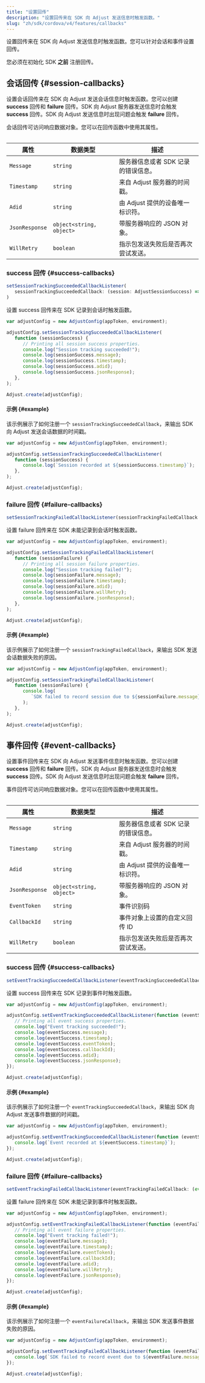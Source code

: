 ```yaml
---
title: "设置回传"
description: "设置回传来在 SDK 向 Adjust 发送信息时触发函数。"
slug: "zh/sdk/cordova/v4/features/callbacks"
---
```


设置回传来在 SDK 向 Adjust 发送信息时触发函数。您可以针对会话和事件设置回传。

<Callout type="important">

您必须在初始化 SDK **之前** 注册回传。

</Callout>

## 会话回传 {#session-callbacks}

设置会话回传来在 SDK 向 Adjust 发送会话信息时触发函数。您可以创建 **success** 回传和 **failure** 回传。SDK 向 Adjust 服务器发送信息时会触发 **success** 回传。SDK 向 Adjust 发送信息时出现问题会触发 **failure** 回传。

会话回传可访问响应数据对象。您可以在回传函数中使用其属性。

<Table autoWidth="1,2,3">

| 属性           | 数据类型                 | 描述                                |
| -------------- | ------------------------ | ----------------------------------- |
| `Message`      | `string`                 | 服务器信息或者 SDK 记录的错误信息。 |
| `Timestamp`    | `string`                 | 来自 Adjust 服务器的时间戳。        |
| `Adid`         | `string`                 | 由 Adjust 提供的设备唯一标识符。    |
| `JsonResponse` | `object<string, object>` | 带服务器响应的 JSON 对象。          |
| `WillRetry`    | `boolean`                | 指示包发送失败后是否再次尝试发送。  |

</Table>

### success 回传 {#success-callbacks}

<CodeBlock title="方法签名">

```js
setSessionTrackingSucceededCallbackListener(
   sessionTrackingSucceededCallback: (session: AdjustSessionSuccess) => void
)
```

</CodeBlock>

设置 success 回传来在 SDK 记录到会话时触发函数。

```js
var adjustConfig = new AdjustConfig(appToken, environment);

adjustConfig.setSessionTrackingSucceededCallbackListener(
   function (sessionSuccess) {
      // Printing all session success properties.
      console.log("Session tracking succeeded!");
      console.log(sessionSuccess.message);
      console.log(sessionSuccess.timestamp);
      console.log(sessionSuccess.adid);
      console.log(sessionSuccess.jsonResponse);
   },
);

Adjust.create(adjustConfig);
```

#### 示例 {#example}

该示例展示了如何注册一个 `sessionTrackingSucceededCallback`，来输出 SDK 向 Adjust 发送会话数据的时间戳。

```js
var adjustConfig = new AdjustConfig(appToken, environment);

adjustConfig.setSessionTrackingSucceededCallbackListener(
   function (sessionSuccess) {
      console.log(`Session recorded at ${sessionSuccess.timestamp}`);
   },
);

Adjust.create(adjustConfig);
```

### failure 回传 {#failure-callbacks}

<CodeBlock title="方法签名">

```js
setSessionTrackingFailedCallbackListener(sessionTrackingFailedCallback: (session: AdjustSessionFailure) => void)
```

</CodeBlock>

设置 failure 回传来在 SDK 未能记录到会话时触发函数。

```js
var adjustConfig = new AdjustConfig(appToken, environment);

adjustConfig.setSessionTrackingFailedCallbackListener(
   function (sessionFailure) {
      // Printing all session failure properties.
      console.log("Session tracking failed!");
      console.log(sessionFailure.message);
      console.log(sessionFailure.timestamp);
      console.log(sessionFailure.adid);
      console.log(sessionFailure.willRetry);
      console.log(sessionFailure.jsonResponse);
   },
);

Adjust.create(adjustConfig);
```

#### 示例 {#example}

该示例展示了如何注册一个 `sessionTrackingFailedCallback`，来输出 SDK 发送会话数据失败的原因。

```js
var adjustConfig = new AdjustConfig(appToken, environment);

adjustConfig.setSessionTrackingFailedCallbackListener(
   function (sessionFailure) {
      console.log(
         `SDK failed to record session due to ${sessionFailure.message}`,
      );
   },
);

Adjust.create(adjustConfig);
```

## 事件回传 {#event-callbacks}

设置事件回传来在 SDK 向 Adjust 发送事件信息时触发函数。您可以创建 **success** 回传和 **failure** 回传。SDK 向 Adjust 服务器发送信息时会触发 **success** 回传。SDK 向 Adjust 发送信息时出现问题会触发 **failure** 回传。

事件回传可访问响应数据对象。您可以在回传函数中使用其属性。

<Table autoWidth="1,2,3">

| 属性           | 数据类型                 | 描述                                |
| -------------- | ------------------------ | ----------------------------------- |
| `Message`      | `string`                 | 服务器信息或者 SDK 记录的错误信息。 |
| `Timestamp`    | `string`                 | 来自 Adjust 服务器的时间戳。        |
| `Adid`         | `string`                 | 由 Adjust 提供的设备唯一标识符。    |
| `JsonResponse` | `object<string, object>` | 带服务器响应的 JSON 对象。          |
| `EventToken`   | `string`                 | 事件识别码                          |
| `CallbackId`   | `string`                 | 事件对象上设置的自定义回传 ID       |
| `WillRetry`    | `boolean`                | 指示包发送失败后是否再次尝试发送。  |

</Table>

### success 回传 {#success-callbacks}

<CodeBlock title="方法签名">

```js
setEventTrackingSucceededCallbackListener(eventTrackingSucceededCallback: (event: AdjustEventSuccess) => void)
```

</CodeBlock>

设置 success 回传来在 SDK 记录到事件时触发函数。

```js
var adjustConfig = new AdjustConfig(appToken, environment);

adjustConfig.setEventTrackingSucceededCallbackListener(function (eventSuccess) {
   // Printing all event success properties.
   console.log("Event tracking succeeded!");
   console.log(eventSuccess.message);
   console.log(eventSuccess.timestamp);
   console.log(eventSuccess.eventToken);
   console.log(eventSuccess.callbackId);
   console.log(eventSuccess.adid);
   console.log(eventSuccess.jsonResponse);
});

Adjust.create(adjustConfig);
```

#### 示例 {#example}

该示例展示了如何注册一个 `eventTrackingSucceededCallback`，来输出 SDK 向 Adjust 发送事件数据的时间戳。

```js
var adjustConfig = new AdjustConfig(appToken, environment);

adjustConfig.setEventTrackingSucceededCallbackListener(function (eventSuccess) {
   console.log(`Event recorded at ${eventSuccess.timestamp}`);
});

Adjust.create(adjustConfig);
```

### failure 回传 {#failure-callbacks}

<CodeBlock title="方法签名">

```js
setEventTrackingFailedCallbackListener(eventTrackingFailedCallback: (event: AdjustEventFailure) => void)
```

</CodeBlock>

设置 failure 回传来在 SDK 未能记录到事件时触发函数。

```js
var adjustConfig = new AdjustConfig(appToken, environment);

adjustConfig.setEventTrackingFailedCallbackListener(function (eventFailure) {
   // Printing all event failure properties.
   console.log("Event tracking failed!");
   console.log(eventFailure.message);
   console.log(eventFailure.timestamp);
   console.log(eventFailure.eventToken);
   console.log(eventFailure.callbackId);
   console.log(eventFailure.adid);
   console.log(eventFailure.willRetry);
   console.log(eventFailure.jsonResponse);
});

Adjust.create(adjustConfig);
```

#### 示例 {#example}

该示例展示了如何注册一个 `eventFailureCallback`，来输出 SDK 发送事件数据失败的原因。

```js
var adjustConfig = new AdjustConfig(appToken, environment);

adjustConfig.setEventTrackingFailedCallbackListener(function (eventFailure) {
   console.log(`SDK failed to record event due to ${eventFailure.message}`);
});

Adjust.create(adjustConfig);
```
